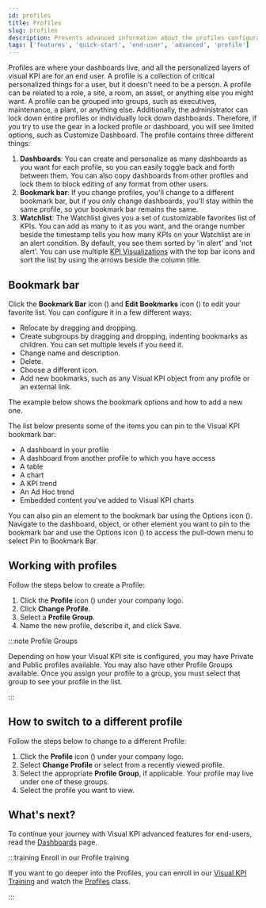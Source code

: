 ```yaml
---
id: profiles
title: Profiles
slug: profiles
description: Presents advanced information about the profiles configuration of Visual KPIs software for an end user.
tags: ['features', 'quick-start', 'end-user', 'advanced', 'profile']
---
```



Profiles are where your dashboards live, and all the personalized layers of visual KPI are for an end user. A profile is a collection of critical personalized things for a user, but it doesn't need to be a person. A profile can be related to a role, a site, a room, an asset, or anything else you might want. A profile can be grouped into groups, such as executives, maintenance, a plant, or anything else. Additionally, the administrator can lock down entire profiles or individually lock down dashboards. Therefore, if you try to use the gear in a locked profile or dashboard, you will see limited options, such as Customize Dashboard. The profile contains three different things:

1. **Dashboards**: You can create and personalize as many dashboards as you want for each profile, so you can easily toggle back and forth between them. You can also copy dashboards from other profiles and lock them to block editing of any format from other users.
2. **Bookmark bar**: If you change profiles, you'll change to a different bookmark bar, but if you only change dashboards, you'll stay within the same profile, so your bookmark bar remains the same.
3. **Watchlist**: The Watchlist gives you a set of customizable favorites list of KPIs. You can add as many to it as you want, and the orange number beside the timestamp tells you how many KPIs on your Watchlist are in an alert condition. By default, you see them sorted by 'in alert' and 'not alert'. You can use multiple [KPI Visualizations](/docs/end-user/features/visualizations/kpi) with the top bar icons and sort the list by using the arrows beside the column title. 

<StylizedImage
  imgURL="img/docs/end-user/features/profiles/features-profilesoptions-cut.png"
  alt="Profile Options"
/>

## Bookmark bar

Click the **Bookmark Bar** icon (<SvgFont icon="119"/>) and **Edit Bookmarks** icon (<SvgFont icon="260"/>) to edit your favorite list. You can configure it in a few different ways:

- Relocate by dragging and dropping.
- Create subgroups by dragging and dropping, indenting bookmarks as children. You can set multiple levels if you need it. 
- Change name and description.
- Delete.
- Choose a different icon.
- Add new bookmarks, such as any Visual KPI object from any profile or an external link.

The example below shows the bookmark options and how to add a new one.

<StylizedImage
  imgURL="img/docs/end-user/features/profiles/features-bookmarkbar.gif"
  alt="Bookmark Bar Presentation"
/>

The list below presents some of the items you can pin to the Visual KPI bookmark bar:

- A dashboard in your profile
- A dashboard from another profile to which you have access
- A table
- A chart
- A KPI trend
- An Ad Hoc trend
- Embedded content you've added to Visual KPI charts

You can also pin an element to the bookmark bar using the Options icon (<SvgFont icon="188"/>). Navigate to the dashboard, object, or other element you want to pin to the bookmark bar and use the Options icon (<SvgFont icon="188"/>) to access the pull-down menu to select Pin to Bookmark Bar.

<StylizedImage
  imgURL="img/docs/end-user/features/profiles/features-menuoptions-cut.png"
  alt="Menu Options"
/>

## Working with profiles

Follow the steps below to create a Profile: 

1. Click the **Profile** icon (<SvgFont icon="118"/>) under your company logo. 
2. Click **Change Profile**. 
3. Select a **Profile Group**. 
4. Name the new profile, describe it, and click Save. 

:::note Profile Groups

Depending on how your Visual KPI site is configured, you may have Private and Public profiles available. You may also have other Profile Groups available. Once you assign your profile to a group, you must select that group to see your profile in the list. 

:::

<StylizedImage
  imgURL="img/docs/end-user/features/profiles/create-profile.gif"
  alt="Create Profile"
/>

## How to switch to a different profile

Follow the steps below to change to a different Profile:

1. Click the **Profile** icon (<SvgFont icon="118"/>) under your company logo. 
2. Select **Change Profile** or select from a recently viewed profile. 
3. Select the appropriate **Profile Group**, if applicable. Your profile may live under one of these groups. 
4. Select the profile you want to view. 

<StylizedImage
  imgURL="img/docs/end-user/features/profiles/change-profile.gif"
  alt="Change Profile"
/>

## What's next?

To continue your journey with Visual KPI advanced features for end-users, read the [Dashboards](/docs/end-user/features/dashboards) page.

:::training Enroll in our Profile training

If you want to go deeper into the Profiles, you can enroll in our [Visual KPI Training](https://www.transpara.com/course/visual-kpi-end-user/) and watch the [Profiles](https://www.transpara.com/lesson/profiles-end-user/) class.

:::